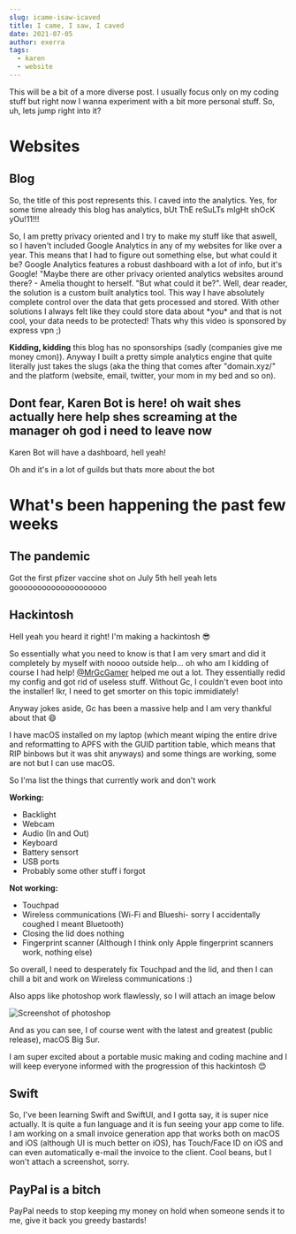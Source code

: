 ```yaml
---
slug: icame-isaw-icaved
title: I came, I saw, I caved
date: 2021-07-05
author: exerra
tags:
  - karen
  - website
---
```

This will be a bit of a more diverse post. I usually focus only on my coding stuff but right now I wanna experiment with a bit more personal stuff. So, uh, lets jump right into it?

# Websites

## Blog

So, the title of this post represents this. I caved into the analytics. Yes, for some time already this blog has analytics, bUt ThE reSuLTs mIgHt shOcK yOu!11!!!

So, I am pretty privacy oriented and I try to make my stuff like that aswell, so I haven't included Google Analytics in any of my websites for like over a year. This means that I had to figure out something else, but what could it be? Google Analytics features a robust dashboard with a lot of info, but it's Google! "Maybe there are other privacy oriented analytics websites around there? - Amelia thought to herself. "But what could it be?". Well, dear reader, the solution is a custom built analytics tool. This way I have absolutely complete control over the data that gets processed and stored. With other solutions I always felt like they could store data about \*you\* and that is not cool, your data needs to be protected! Thats why this video is sponsored by express vpn ;)

**Kidding, kidding** this blog has no sponsorships (sadly (companies give me money cmon)). Anyway I built a pretty simple analytics engine that quite literally just takes the slugs (aka the thing that comes after "domain.xyz/" and the platform (website, email, twitter, your mom in my bed and so on).

## Dont fear, Karen Bot is here! oh wait shes actually here help shes screaming at the manager oh god i need to leave now

Karen Bot will have a dashboard, hell yeah!

Oh and it's in a lot of guilds but thats more about the bot

# What's been happening the past few weeks

## The pandemic

Got the first pfizer vaccine shot on July 5th hell yeah lets goooooooooooooooooooo

## Hackintosh

Hell yeah you heard it right! I'm making a hackintosh 😎

So essentially what you need to know is that I am very smart and did it completely by myself with noooo outside help... oh who am I kidding of course I had help! [@MrGcGamer](https://github.com/MrGcGamer) helped me out a lot. They essentially redid my config and got rid of useless stuff. Without Gc, I couldn't even boot into the installer! Ikr, I need to get smorter on this topic immidiately!

Anyway jokes aside, Gc has been a massive help and I am very thankful about that 😄

I have macOS installed on my laptop (which meant wiping the entire drive and reformatting to APFS with the GUID partition table, which means that RIP binbows but it was shit anyways) and some things are working, some are not but I can use macOS.

So I'ma list the things that currently work and don't work

**Working:**

* Backlight
* Webcam
* Audio (In and Out)
* Keyboard
* Battery sensort
* USB ports
* Probably some other stuff i forgot

**Not working:**

* Touchpad
* Wireless communications (Wi-Fi and Blueshi- sorry I accidentally coughed I meant Bluetooth)
* Closing the lid does nothing
* Fingerprint scanner (Although I think only Apple fingerprint scanners work, nothing else)

So overall, I need to desperately fix Touchpad and the lid, and then I can chill a bit and work on Wireless communications :)

Also apps like photoshop work flawlessly, so I will attach an image below

![Screenshot of photoshop](https://cdn.discordapp.com/attachments/826542174085709984/861634723037315072/Screen_Shot_2021-07-05_at_18.47.43.png "Photoshop in a hackintosh")

And as you can see, I of course went with the latest and greatest (public release), macOS Big Sur.

I am super excited about a portable music making and coding machine and I will keep everyone informed with the progression of this hackintosh 😊

## Swift

So, I've been learning Swift and SwiftUI, and I gotta say, it is super nice actually. It is quite a fun language and it is fun seeing your app come to life. I am working on a small invoice generation app that works both on macOS and iOS (although UI is much better on iOS), has Touch/Face ID on iOS and can even automatically e-mail the invoice to the client. Cool beans, but I won't attach a screenshot, sorry.

## PayPal is a bitch

PayPal needs to stop keeping my money on hold when someone sends it to me, give it back you greedy bastards!